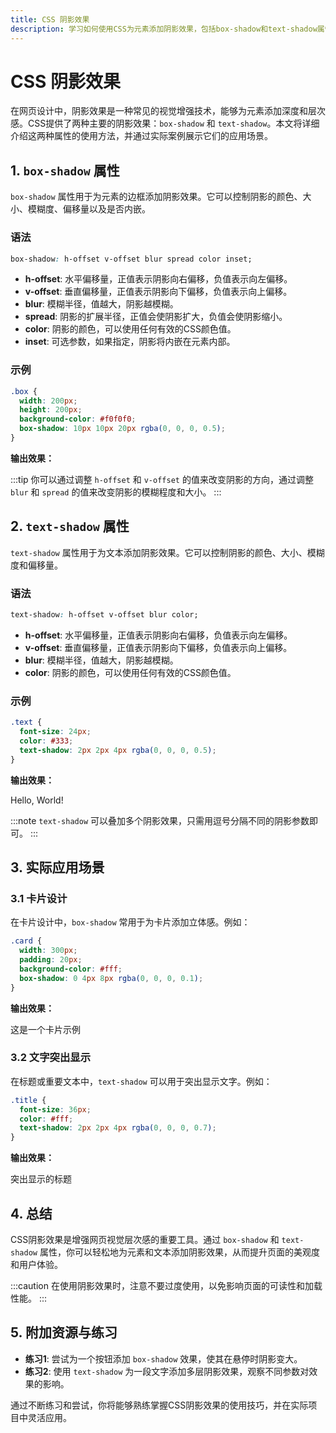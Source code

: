 ```yaml
---
title: CSS 阴影效果
description: 学习如何使用CSS为元素添加阴影效果，包括box-shadow和text-shadow属性，以及它们的实际应用场景。
---
```


# CSS 阴影效果

在网页设计中，阴影效果是一种常见的视觉增强技术，能够为元素添加深度和层次感。CSS提供了两种主要的阴影效果：`box-shadow` 和 `text-shadow`。本文将详细介绍这两种属性的使用方法，并通过实际案例展示它们的应用场景。

## 1. `box-shadow` 属性

`box-shadow` 属性用于为元素的边框添加阴影效果。它可以控制阴影的颜色、大小、模糊度、偏移量以及是否内嵌。

### 语法

```css
box-shadow: h-offset v-offset blur spread color inset;
```

- **h-offset**: 水平偏移量，正值表示阴影向右偏移，负值表示向左偏移。
- **v-offset**: 垂直偏移量，正值表示阴影向下偏移，负值表示向上偏移。
- **blur**: 模糊半径，值越大，阴影越模糊。
- **spread**: 阴影的扩展半径，正值会使阴影扩大，负值会使阴影缩小。
- **color**: 阴影的颜色，可以使用任何有效的CSS颜色值。
- **inset**: 可选参数，如果指定，阴影将内嵌在元素内部。

### 示例

```css
.box {
  width: 200px;
  height: 200px;
  background-color: #f0f0f0;
  box-shadow: 10px 10px 20px rgba(0, 0, 0, 0.5);
}
```

**输出效果：**

<div style={{
    width: '200px',
    height: '200px',
    backgroundColor: '#f0f0f0',
    boxShadow: '10px 10px 20px rgba(0, 0, 0, 0.5)'
}}></div>

:::tip
你可以通过调整 `h-offset` 和 `v-offset` 的值来改变阴影的方向，通过调整 `blur` 和 `spread` 的值来改变阴影的模糊程度和大小。
:::

## 2. `text-shadow` 属性

`text-shadow` 属性用于为文本添加阴影效果。它可以控制阴影的颜色、大小、模糊度和偏移量。

### 语法

```css
text-shadow: h-offset v-offset blur color;
```

- **h-offset**: 水平偏移量，正值表示阴影向右偏移，负值表示向左偏移。
- **v-offset**: 垂直偏移量，正值表示阴影向下偏移，负值表示向上偏移。
- **blur**: 模糊半径，值越大，阴影越模糊。
- **color**: 阴影的颜色，可以使用任何有效的CSS颜色值。

### 示例

```css
.text {
  font-size: 24px;
  color: #333;
  text-shadow: 2px 2px 4px rgba(0, 0, 0, 0.5);
}
```

**输出效果：**

<div style={{ fontSize: '24px', color: '#333', textShadow: '2px 2px 4px rgba(0, 0, 0, 0.5)' }}>Hello, World!</div>

:::note
`text-shadow` 可以叠加多个阴影效果，只需用逗号分隔不同的阴影参数即可。
:::

## 3. 实际应用场景

### 3.1 卡片设计

在卡片设计中，`box-shadow` 常用于为卡片添加立体感。例如：

```css
.card {
  width: 300px;
  padding: 20px;
  background-color: #fff;
  box-shadow: 0 4px 8px rgba(0, 0, 0, 0.1);
}
```

**输出效果：**

<div style={{ width: '300px', padding: '20px', backgroundColor: '#fff', boxShadow: '0 4px 8px rgba(0, 0, 0, 0.1)' }}>这是一个卡片示例</div>

### 3.2 文字突出显示

在标题或重要文本中，`text-shadow` 可以用于突出显示文字。例如：

```css
.title {
  font-size: 36px;
  color: #fff;
  text-shadow: 2px 2px 4px rgba(0, 0, 0, 0.7);
}
```

**输出效果：**

<div style={{ fontSize: '36px', color: '#fff', textShadow: '2px 2px 4px rgba(0, 0, 0, 0.7)' }}>突出显示的标题</div>

## 4. 总结

CSS阴影效果是增强网页视觉层次感的重要工具。通过 `box-shadow` 和 `text-shadow` 属性，你可以轻松地为元素和文本添加阴影效果，从而提升页面的美观度和用户体验。

:::caution
在使用阴影效果时，注意不要过度使用，以免影响页面的可读性和加载性能。
:::

## 5. 附加资源与练习

- **练习1**: 尝试为一个按钮添加 `box-shadow` 效果，使其在悬停时阴影变大。
- **练习2**: 使用 `text-shadow` 为一段文字添加多层阴影效果，观察不同参数对效果的影响。

通过不断练习和尝试，你将能够熟练掌握CSS阴影效果的使用技巧，并在实际项目中灵活应用。